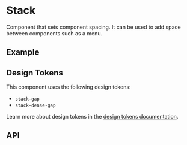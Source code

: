 
<Meta title="Docs/Components/Layout/Stack" />

# Stack
Component that sets component spacing. It can be used to add
space between components such as a menu.

## Example
<Canvas sourceState="shown" of={StackStories.Simple} />

## Design Tokens
This component uses the following design tokens:

- `stack-gap`
- `stack-dense-gap`

Learn more about design tokens in the [design tokens documentation](?path=/story/docs-design-tokens-getting-started--page).

## API
<ArgsTable of={Stack} />
